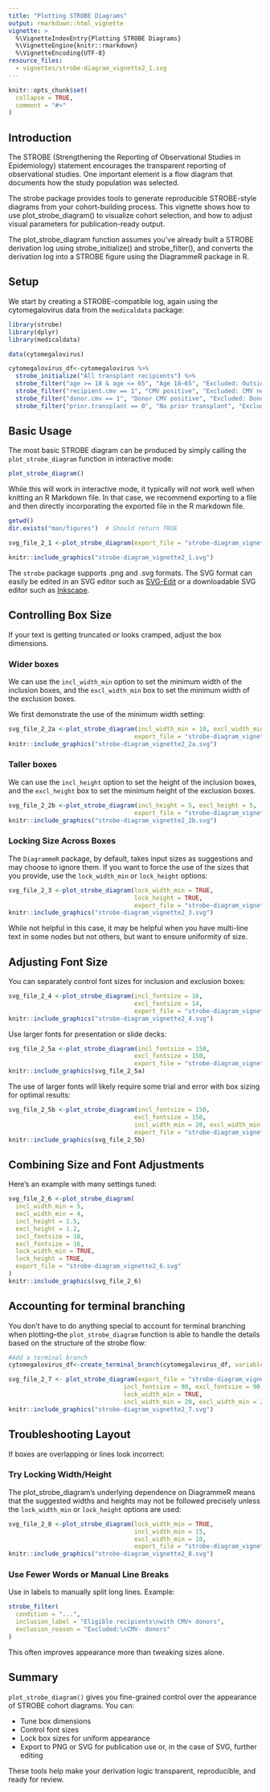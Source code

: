 ```yaml
---
title: "Plotting STROBE Diagrams"
output: rmarkdown::html_vignette
vignette: >
  %\VignetteIndexEntry{Plotting STROBE Diagrams}
  %\VignetteEngine{knitr::rmarkdown}
  %\VignetteEncoding{UTF-8}
resource_files:
  - vignettes/strobe-diagram_vignette2_1.svg
---
```


```r
knitr::opts_chunk$set(
  collapse = TRUE,
  comment = "#>"
)
```


## Introduction

The STROBE (Strengthening the Reporting of Observational Studies in Epidemiology) statement encourages the transparent reporting of observational studies. One important element is a flow diagram that documents how the study population was selected.

The strobe package provides tools to generate reproducible STROBE-style diagrams from your cohort-building process. This vignette shows how to use plot_strobe_diagram() to visualize cohort selection, and how to adjust visual parameters for publication-ready output.

The plot_strobe_diagram function assumes you’ve already built a STROBE derivation log using strobe_initialize() and strobe_filter(), and converts the derivation log into a STROBE figure using the DiagrammeR package in R.

## Setup
We start by creating a STROBE-compatible log, again using the cytomegalovirus data from the `medicaldata` package:

```r
library(strobe)
library(dplyr)
library(medicaldata)

data(cytomegalovirus)

cytomegalovirus_df<-cytomegalovirus %>%
  strobe_initialize("All transplant recipients") %>%
  strobe_filter("age >= 18 & age <= 65", "Age 18–65", "Excluded: Outside 18–65") %>%
  strobe_filter("recipient.cmv == 1", "CMV positive", "Excluded: CMV negative") %>%
  strobe_filter("donor.cmv == 1", "Donor CMV positive", "Excluded: Donor CMV negative") %>%
  strobe_filter("prior.transplant == 0", "No prior transplant", "Excluded: Prior transplant")
```


## Basic Usage

The most basic STROBE diagram can be produced by simply calling the `plot_strobe_diagram` function in interactive mode: 

```r
plot_strobe_diagram()
```


While this will work in interactive mode, it typically will *not* work well when knitting an R Markdown file.  In that case, we recommend exporting to a file and then directly incorporating the exported file in the R markdown file.

```r
getwd()
dir.exists("man/figures")  # Should return TRUE

svg_file_2_1 <-plot_strobe_diagram(export_file = "strobe-diagram_vignette2_1.svg")

knitr::include_graphics("strobe-diagram_vignette2_1.svg")
```


The `strobe` package supports .png and .svg formats. The SVG format can easily be edited in an SVG editor such as [SVG-Edit](https://svgedit.netlify.app/editor/index.html) or a downloadable SVG editor such as [Inkscape](https://inkscape.org/release/).


## Controlling Box Size

If your text is getting truncated or looks cramped, adjust the box dimensions.

### Wider boxes

We can use the `incl_width_min` option to set the minimum width of the inclusion boxes, and the `excl_width_min` box to set the minimum width of the exclusion boxes.  

We first demonstrate the use of the minimum width setting:

```r
svg_file_2_2a <-plot_strobe_diagram(incl_width_min = 10, excl_width_min = 10, 
                                   export_file = "strobe-diagram_vignette2_2a.svg")
knitr::include_graphics("strobe-diagram_vignette2_2a.svg")

```

### Taller boxes

We can use the `incl_height` option to set the height of the inclusion boxes, and the `excl_height` box to set the minimum height of the exclusion boxes.  

```r
svg_file_2_2b <-plot_strobe_diagram(incl_height = 5, excl_height = 5, 
                                   export_file = "strobe-diagram_vignette2_2b.svg")
knitr::include_graphics("strobe-diagram_vignette2_2b.svg")
```



### Locking Size Across Boxes

The `DiagrammeR` package, by default, takes input sizes as suggestions and may choose to ignore them.  If you want to force the use of the sizes that you provide, use the `lock_width_min` or `lock_height` options:

```r
svg_file_2_3 <-plot_strobe_diagram(lock_width_min = TRUE, 
                                   lock_height = TRUE, 
                                   export_file = "strobe-diagram_vignette2_3.svg")
knitr::include_graphics("strobe-diagram_vignette2_3.svg")
```


While not helpful in this case, it may be helpful when you have multi-line text in some nodes but not others, but want to ensure uniformity of size.

## Adjusting Font Size

You can separately control font sizes for inclusion and exclusion boxes:

```r
svg_file_2_4 <-plot_strobe_diagram(incl_fontsize = 16, 
                                   excl_fontsize = 14, 
                                   export_file = "strobe-diagram_vignette2_4.svg")
knitr::include_graphics("strobe-diagram_vignette2_4.svg")
```


Use larger fonts for presentation or slide decks:

```r
svg_file_2_5a <-plot_strobe_diagram(incl_fontsize = 150, 
                                   excl_fontsize = 150, 
                                   export_file = "strobe-diagram_vignette2_5a.svg")
knitr::include_graphics(svg_file_2_5a)
```



The use of larger fonts will likely require some trial and error with box sizing for optimal results:

```r
svg_file_2_5b <-plot_strobe_diagram(incl_fontsize = 150, 
                                   excl_fontsize = 150,
                                   incl_width_min = 20, excl_width_min = 30, 
                                   export_file = "strobe-diagram_vignette2_5b.svg")
knitr::include_graphics(svg_file_2_5b)
```




## Combining Size and Font Adjustments

Here’s an example with many settings tuned:

```r
svg_file_2_6 <-plot_strobe_diagram(
  incl_width_min = 5,
  excl_width_min = 4,
  incl_height = 1.5,
  excl_height = 1.2,
  incl_fontsize = 18,
  excl_fontsize = 16,
  lock_width_min = TRUE,
  lock_height = TRUE,
  export_file = "strobe-diagram_vignette2_6.svg"
)
knitr::include_graphics(svg_file_2_6)
```


## Accounting for terminal branching

You don't have to do anything special to account for terminal branching when plotting--the `plot_strobe_diagram` function is able to handle the details based on the structure of the strobe flow:

```r

#Add a terminal branch
cytomegalovirus_df<-create_terminal_branch(cytomegalovirus_df, variable = "cgvhd", label_prefix="CGVHD value:")

svg_file_2_7 <- plot_strobe_diagram(export_file = "strobe-diagram_vignette2_7.svg", 
                                incl_fontsize = 90, excl_fontsize = 90, 
                                lock_width_min = TRUE, 
                                incl_width_min = 20, excl_width_min = 20)
knitr::include_graphics("strobe-diagram_vignette2_7.svg")
```


## Troubleshooting Layout

If boxes are overlapping or lines look incorrect:

### Try Locking Width/Height
The plot_strobe_diagram's underlying dependence on DiagrammeR means that the suggested widths and heights may not be followed precisely unless the `lock_width_min` or `lock_height` options are used:

```r
svg_file_2_8 <-plot_strobe_diagram(lock_width_min = TRUE,
                                   incl_width_min = 15,
                                   excl_width_min = 10,
                                   export_file = "strobe-diagram_vignette2_8.svg")
knitr::include_graphics("strobe-diagram_vignette2_8.svg")
```


### Use Fewer Words or Manual Line Breaks

Use \n in labels to manually split long lines. Example:

```r
strobe_filter(
  condition = "...",
  inclusion_label = "Eligible recipients\nwith CMV+ donors",
  exclusion_reason = "Excluded:\nCMV- donors"
)
```


This often improves appearance more than tweaking sizes alone.

## Summary

`plot_strobe_diagram()` gives you fine-grained control over the appearance of STROBE cohort diagrams. You can:

- Tune box dimensions
- Control font sizes
- Lock box sizes for uniform appearance
- Export to PNG or SVG for publication use or, in the case of SVG, further editing

These tools help make your derivation logic transparent, reproducible, and ready for review.
